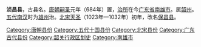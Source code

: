 '''浈昌县'''，古县名。[[唐朝|唐朝]][[嗣圣|嗣圣]]元年（684年）置，[[治所|治所]]在今[[广东省|广东省]][[南雄市|南雄市]]。属[[韶州|韶州]]。[[五代|五代]][[南汉|南汉]]时为[[雄州|雄州]]治。[[北宋|北宋]][[天圣|天圣]]（1023年—1032年）初年，改名[[保昌县|保昌县]]。 

{{广东行政区划小作品}}
{{DEFAULTSORT:Z}}
[[Category:唐朝县份|Category:唐朝县份]]
[[Category:五代十国县份|Category:五代十国县份]]
[[Category:北宋县份|Category:北宋县份]]
[[Category:广东古代县份|Category:广东古代县份]]
[[Category:韶关行政区划史|Category:韶关行政区划史]]
[[Category:南雄市|Category:南雄市]]